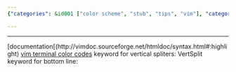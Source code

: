 ```yaml
---
{"categories": &id001 ["color scheme", "stub", "tips", "vim"], "category": "Text Editors", "date": "2022-07-24 17:17:40", "description": "This text provides a guide on how to create a personalized color scheme for Vim, a widely-used text editor. It offers recommendations on utilizing documentation resources for syntax highlighting and also includes details about terminal color codes and keywords specific to vertical splitters and the bottom line in Vim.", "tags": *id001, "title": "Vim Custom color scheme"}

---
```


------
[documentation[(http://vimdoc.sourceforge.net/htmldoc/syntax.html#:highlight)
[vim terminal color codes](https://www.ditig.com/256-colors-cheat-sheet)
keyword for vertical spliters:
VertSplit
keyword for bottom line:
